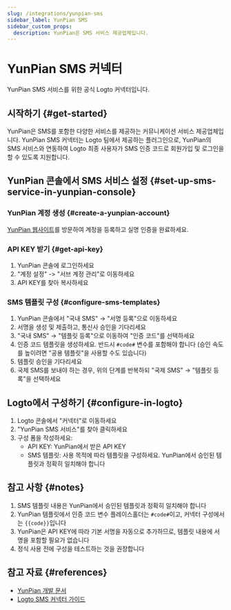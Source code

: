 ```yaml
---
slug: /integrations/yunpian-sms
sidebar_label: YunPian SMS
sidebar_custom_props:
  description: YunPian은 SMS 서비스 제공업체입니다.
---
```



# YunPian SMS 커넥터

YunPian SMS 서비스를 위한 공식 Logto 커넥터입니다.

<GuideTip />

## 시작하기 \{#get-started}

YunPian은 SMS를 포함한 다양한 서비스를 제공하는 커뮤니케이션 서비스 제공업체입니다. YunPian SMS 커넥터는 Logto 팀에서 제공하는 플러그인으로, YunPian의 SMS 서비스와 연동하여 Logto 최종 사용자가 SMS 인증 코드로 회원가입 및 로그인을 할 수 있도록 지원합니다.

## YunPian 콘솔에서 SMS 서비스 설정 \{#set-up-sms-service-in-yunpian-console}

### YunPian 계정 생성 \{#create-a-yunpian-account}

[YunPian 웹사이트](https://www.yunpian.com/)를 방문하여 계정을 등록하고 실명 인증을 완료하세요.

### API KEY 받기 \{#get-api-key}

1. YunPian 콘솔에 로그인하세요
2. "계정 설정" -> "서브 계정 관리"로 이동하세요
3. API KEY를 찾아 복사하세요

### SMS 템플릿 구성 \{#configure-sms-templates}

1. YunPian 콘솔에서 "국내 SMS" -> "서명 등록"으로 이동하세요
2. 서명을 생성 및 제출하고, 통신사 승인을 기다리세요
3. "국내 SMS" -> "템플릿 등록"으로 이동하여 "인증 코드"를 선택하세요
4. 인증 코드 템플릿을 생성하세요. 반드시 `#code#` 변수를 포함해야 합니다 (승인 속도를 높이려면 "공용 템플릿"을 사용할 수도 있습니다)
5. 템플릿 승인을 기다리세요
6. 국제 SMS를 보내야 하는 경우, 위의 단계를 반복하되 "국제 SMS" -> "템플릿 등록"을 선택하세요

## Logto에서 구성하기 \{#configure-in-logto}

1. Logto 콘솔에서 "커넥터"로 이동하세요
2. "YunPian SMS 서비스"를 찾아 클릭하세요
3. 구성 폼을 작성하세요:
   - API KEY: YunPian에서 받은 API KEY
   - SMS 템플릿: 사용 목적에 따라 템플릿을 구성하세요. YunPian에서 승인된 템플릿과 정확히 일치해야 합니다

## 참고 사항 \{#notes}

1. SMS 템플릿 내용은 YunPian에서 승인된 템플릿과 정확히 일치해야 합니다
2. YunPian 템플릿에서 인증 코드 변수 플레이스홀더는 `#code#`이고, 커넥터 구성에서는 `{{code}}`입니다
3. YunPian은 API KEY에 따라 기본 서명을 자동으로 추가하므로, 템플릿 내용에 서명을 포함할 필요가 없습니다
4. 정식 사용 전에 구성을 테스트하는 것을 권장합니다

## 참고 자료 \{#references}

- [YunPian 개발 문서](https://www.yunpian.com/official/document/sms/zh_CN/introduction_brief)
- [Logto SMS 커넥터 가이드](/connectors/sms-connectors)
